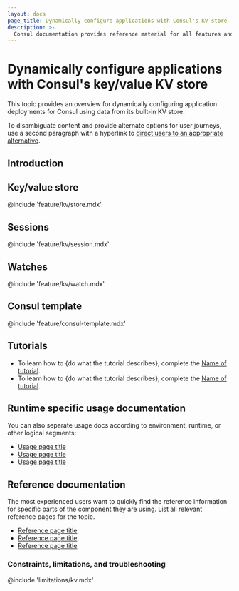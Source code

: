 ```yaml
---
layout: docs
page_title: Dynamically configure applications with Consul's KV store
description: >-
  Consul documentation provides reference material for all features and options available in Consul.
---
```


# Dynamically configure applications with Consul's key/value KV store

This topic provides an overview for dynamically configuring application deployments for Consul using data from its built-in KV store.

To disambiguate content and provide alternate options for user journeys, use a second paragraph with a hyperlink to [direct users to an appropriate alternative](https://developer.hashicorp.com).

## Introduction



## Key/value store

@include 'feature/kv/store.mdx'

## Sessions

@include 'feature/kv/session.mdx'

## Watches

@include 'feature/kv/watch.mdx'

## Consul template

@include 'feature/consul-template.mdx'

## Tutorials

- To learn how to {do what the tutorial describes}, complete the [Name of tutorial](https://link-to-tutorial).
- To learn how to {do what the tutorial describes}, complete the [Name of tutorial](https://link-to-tutorial).

## Runtime specific usage documentation

You can also separate usage docs according to environment, runtime, or other logical segments:

- [Usage page title](https://developer.hashicorp.com)
- [Usage page title](https://developer.hashicorp.com)
- [Usage page title](https://developer.hashicorp.com)

## Reference documentation

The most experienced users want to quickly find the reference information for specific parts of the component they are using. List all relevant reference pages for the topic.

- [Reference page title](https://developer.hashicorp.com)
- [Reference page title](https://developer.hashicorp.com)
- [Reference page title](https://developer.hashicorp.com)

### Constraints, limitations, and troubleshooting

@include 'limitations/kv.mdx'